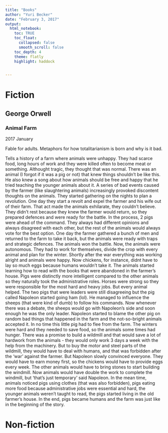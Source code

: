 ```yaml
---
title: "Books"
author: "Yuri Becker"
date: "February 3, 2017"
output: 
  html_notebook:
    toc: TRUE
    toc_float:
      collapsed: false
      smooth_scroll: false
    toc_depth: 4
    theme: flatly
    highlight: haddock


---
```


# Fiction

## George Orwell

### Animal Farm

2017 January

Fable for adults. Metaphors for how totalitarianism is born and why is it bad.

Tells a history of a farm where animals were unhappy. They had scarce food, long hours of work and they were killed often to become meat or something. Althought tragic, they thought that was normal. There was an animal (I forgot if it was a pig or not)  that knew things shouldn't be like this. He also knew a song about how animals should be free and happy that he tried teaching the younger animals about it. A series of bad events caused by the farmer (like slaughtering animals) increasingly provoked discontent thoughts on the animals. They started gathering on the nights to plan a revolution. One day they start a revolt and expel the farmer and his wife out of their farm. That act made the animals exhilarate, they couldn't believe. They didn't rest because they knew the farmer would return, so they prepared defences and were ready for the battle. In the process, 2 pigs were ahead of the command. They always had different opinions and always disagreed with each other, but the rest of the animals would always vote for the best option. One day the farmer gathered a bunch of men and returned to the farm to take it back, but the animals were ready with traps and strategic defences. The animals won the battle. Now, the animals were autonomous. They had to work for themselves, divide the crop with every animal and plan for the winter. Shortly after the war everything was working alright and animals were happy. Now chickens, for instance, didnt have to lay so much eggs because humans wouldn't take it. The animals started learning how to read with the books that were abandoned in the farmer's house. Pigs were distinctly more intelligent compared to the other animals so they naturally took the administrative roles. Horses were strong so they were responsible for the most hard and heavy jobs. But every animal helped.
The two pigs that were leaders were still disagreeing but the pig called Napoleon started going ham (lol). He managed to influence the sheeps (that were kind of dumb) to follow his commands. Now whenever there was a debate, the sheeps would go with Napoleon's side and soon enough he was the only leader. Napoleon started to blame the other pig on random bad things that happened in the farm and the not-so-bright animals accepted it. In no time this little pig had to flee from the farm. The winters were hard and they needed to save food, so the animals some times had hunger. There was a promise to build a wildmill and that would save a lot of hardwork from the animals - they would only work 3 days a week with the help from the machinery. But to buy the motor and steel parts of the wildmill, they would have to deal with humans, and that was forbidden after the 'war' against the farmer. But Napoleon slowly convinced everyone. They would have to earn money first, so the chickens would have to provide eggs every week. The other animals would have to bring stones to start building the windmill. Now animals would have double the work to complete the windmill, but 'that's just temporary' said Napoleon. In the mean time, animals noticed pigs using clothes (that was also forbidden), pigs eating more food because administrative jobs were essential and hard, the younger animals weren't taught to read, the pigs started living in the old farmer's house. In the end, pigs became humans and the farm was just like in the beginning of the story.


# Non-fiction

